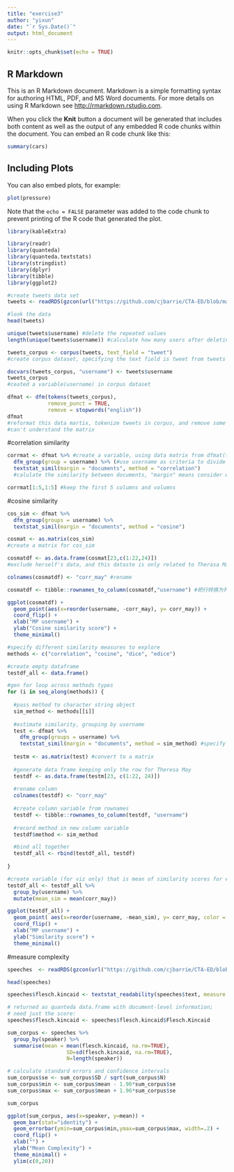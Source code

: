 ```yaml
---
title: "exercise3"
author: "yixun"
date: "`r Sys.Date()`"
output: html_document
---
```


```r
knitr::opts_chunk$set(echo = TRUE)
```

## R Markdown

This is an R Markdown document. Markdown is a simple formatting syntax for authoring HTML, PDF, and MS Word documents. For more details on using R Markdown see <http://rmarkdown.rstudio.com>.

When you click the **Knit** button a document will be generated that includes both content as well as the output of any embedded R code chunks within the document. You can embed an R code chunk like this:

```r
summary(cars)
```

## Including Plots

You can also embed plots, for example:

```r
plot(pressure)
```

Note that the `echo = FALSE` parameter was added to the code chunk to prevent printing of the R code that generated the plot.

```r
library(kableExtra)
```

```r
library(readr)
library(quanteda)
library(quanteda.textstats)
library(stringdist)
library(dplyr)
library(tibble)
library(ggplot2)
```

```r
#create tweets data set
tweets <- readRDS(gzcon(url("https://github.com/cjbarrie/CTA-ED/blob/main/data/comparison-complexity/cabinet_tweets.rds?raw=true")))
```

```r
#look the data
head(tweets)
```

```r
unique(tweets$username) #delete the repeated values
length(unique(tweets$username)) #calculate how many users after deleting repeated values
```

```r
tweets_corpus <- corpus(tweets, text_field = "tweet")
#create corpus dataset, specifying the text field is tweet from tweets dataset
```

```r
docvars(tweets_corpus, "username") <- tweets$username
tweets_corpus
#ceated a variable(username) in corpus dataset
```

```r
dfmat <- dfm(tokens(tweets_corpus),
             remove_punct = TRUE,
             remove = stopwords("english"))
dfmat
#reformat this data martix, tokenize tweets in corpus, and remove some english stopwordsand punction
#can't understand the matrix
```



#correlation similarity
```r
corrmat <- dfmat %>% #create a variable, using data matrix from dfmat(tokenized corpus)
  dfm_group(group = username) %>% (#use username as criteria to divide every group)
  textstat_simil(margin = "documents", method = "correlation") 
  #calulate the similarity between documents, "margin" means consider what to calculate similarity

corrmat[1:5,1:5] #keep the first 5 columns and volumns
```

#cosine similarity
```r
cos_sim <- dfmat %>%
  dfm_group(groups = username) %>%
  textstat_simil(margin = "documents", method = "cosine")
```

```r
cosmat <- as.matrix(cos_sim)
#create a matrix for cos_sim
```

```r
cosmatdf <- as.data.frame(cosmat[23,c(1:22,24)])
#exclude herself's data, and this dataste is only related to Therasa May
```

```r
colnames(cosmatdf) <- "corr_may" #rename

cosmatdf <- tibble::rownames_to_column(cosmatdf,"username") #把行转换为列并且重新赋值给cosmatdf
```

```r
ggplot(cosmatdf) +
  geom_point(aes(x=reorder(username, -corr_may), y= corr_may)) + 
  coord_flip() +
  xlab("MP username") +
  ylab("Cosine similarity score") + 
  theme_minimal()
```

```r
#specify different similarity measures to explore
methods <- c("correlation", "cosine", "dice", "edice")

#create empty dataframe
testdf_all <- data.frame()

#gen for loop across methods types
for (i in seq_along(methods)) {
  
  #pass method to character string object
  sim_method <- methods[[i]]
  
  #estimate similarity, grouping by username
  test <- dfmat %>%
    dfm_group(groups = username) %>%
    textstat_simil(margin = "documents", method = sim_method) #specify method here as character object created above
  
  testm <- as.matrix(test) #convert to a matrix
  
  #generate data frame keeping only the row for Theresa May
  testdf <- as.data.frame(testm[23, c(1:22, 24)])
  
  #rename column
  colnames(testdf) <- "corr_may"
  
  #create column variable from rownames
  testdf <- tibble::rownames_to_column(testdf, "username")
  
  #record method in new column variable
  testdf$method <- sim_method

  #bind all together
  testdf_all <- rbind(testdf_all, testdf)  
  
}

#create variable (for viz only) that is mean of similarity scores for each MP
testdf_all <- testdf_all %>%
  group_by(username) %>%
  mutate(mean_sim = mean(corr_may))

ggplot(testdf_all) +
  geom_point( aes(x=reorder(username, -mean_sim), y= corr_may, color = method)) + 
  coord_flip() +
  xlab("MP username") +
  ylab("Similarity score") + 
  theme_minimal()
```

#measure complexity
```r
speeches  <- readRDS(gzcon(url("https://github.com/cjbarrie/CTA-ED/blob/main/data/comparison-complexity/speeches.rds?raw=true")))
```

```r
head(speeches)
```

```r
speeches$flesch.kincaid <- textstat_readability(speeches$text, measure = "Flesch.Kincaid")

# returned as quanteda data.frame with document-level information;
# need just the score:
speeches$flesch.kincaid <- speeches$flesch.kincaid$Flesch.Kincaid
```

```r

sum_corpus <- speeches %>%
  group_by(speaker) %>%
  summarise(mean = mean(flesch.kincaid, na.rm=TRUE),
                   SD=sd(flesch.kincaid, na.rm=TRUE),
                   N=length(speaker))

# calculate standard errors and confidence intervals
sum_corpus$se <- sum_corpus$SD / sqrt(sum_corpus$N)
sum_corpus$min <- sum_corpus$mean - 1.96*sum_corpus$se
sum_corpus$max <- sum_corpus$mean + 1.96*sum_corpus$se
```

```r
sum_corpus
```

```r
ggplot(sum_corpus, aes(x=speaker, y=mean)) +
  geom_bar(stat="identity") + 
  geom_errorbar(ymin=sum_corpus$min,ymax=sum_corpus$max, width=.2) +
  coord_flip() +
  xlab("") +
  ylab("Mean Complexity") + 
  theme_minimal() + 
  ylim(c(0,20))
```
